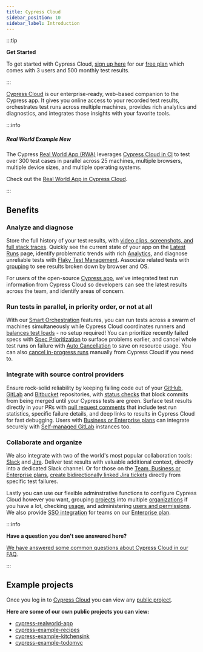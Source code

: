 ```yaml
---
title: Cypress Cloud
sidebar_position: 10
sidebar_label: Introduction
---
```


:::tip

<strong>
  <Icon name="star" /> Get Started
</strong>

To get started with Cypress Cloud,
[sign up here](https://cloud.cypress.io/signup) for our
[free plan](https://www.cypress.io/pricing) which comes with 3 users and 500
monthly test results.

:::

[Cypress Cloud](https://on.cypress.io/cloud) is our enterprise-ready, web-based
companion to the Cypress app. It gives you online access to your recorded test
results, orchestrates test runs across multiple machines, provides rich
analytics and diagnostics, and integrates those insights with your favorite
tools.

<!-- textlint-disable -->

<DocsVideo src="https://vimeo.com/736212167" />

<!-- textlint-enable -->

:::info

##### <Icon name="graduation-cap" /> Real World Example <Badge type="success">New</Badge>

The Cypress
[Real World App (RWA)](https://github.com/cypress-io/cypress-realworld-app)
leverages [Cypress Cloud in CI](https://cloud.cypress.io/projects/7s5okt) to
test over 300 test cases in parallel across 25 machines, multiple browsers,
multiple device sizes, and multiple operating systems.

Check out the <Icon name="github" />
[Real World App in Cypress Cloud](https://cloud.cypress.io/projects/7s5okt).

:::

## Benefits

### Analyze and diagnose

Store the full history of your test results, with
[video clips, screenshots, and full stack traces](/guides/cloud/test-analytics/project-health#Attempts-and-errors).
Quickly see the current state of your app on the
[Latest Runs](/guides/cloud/test-analytics/project-health#Latest-Runs) page,
identify problematic trends with rich
[Analytics](/guides/cloud/test-analytics/analytics), and diagnose unreliable
tests with
[Flaky Test Management](/guides/cloud/test-analytics/flaky-test-management).
Associate related tests with
[grouping](/guides/cloud/smart-orchestration/parallelization#Grouping-by-browser)
to see results broken down by browser and OS.

<DocsImage
  src="/img/dashboard/dashboard-runs-list.png"
  alt="Cloud Screenshot"
/>

For users of the open-source [Cypress app](/guides/core-concepts/cypress-app),
we've integrated test run information from Cypress Cloud so developers can see
the latest results across the team, and identify areas of concern.

<DocsImage
  src="/img/dashboard/v10/runs-list-in-cypress-app.png"
  alt="Runs List"
/>

### Run tests in parallel, in priority order, or not at all

With our [Smart Orchestration](/guides/cloud/smart-orchestration/parallelization) features, you
can run tests across a swarm of machines simultaneously while Cypress Cloud
coordinates runners and
[balances test loads](/guides/cloud/smart-orchestration/load-balancing#Balance-strategy) -
no setup required! You can prioritize recently failed specs with
[Spec Prioritization](/guides/cloud/smart-orchestration/spec-prioritization) to
surface problems earlier, and cancel whole test runs on failure with
[Auto Cancellation](/guides/cloud/smart-orchestration/auto-run-cancellation) to save
on resource usage. You can also
[cancel in-progress runs](/guides/cloud/test-analytics/project-health#Run-cancellation)
manually from Cypress Cloud if you need to.

<DocsImage
  src="/img/dashboard/introduction/orchestration-diagram.png"
  alt="Diagram comparing serial and parallel test configurations"
/>

### Integrate with source control providers

Ensure rock-solid reliability by keeping failing code out of your
[GitHub](https://github.com), [GitLab](https://gitlab.com) and
[Bitbucket](https://bitbucket.org) repositories, with
[status checks](/guides/cloud/integrations/source-control/github#Status-checks)
that block commits from being merged until your Cypress tests are green. Surface
test results directly in your PRs with
[pull request comments](/guides/cloud/integrations/source-control/github#Pull-request-comments)
that include test run statistics, specific failure details, and deep links to
results in Cypress Cloud for fast debugging. Users with
[Business or Enterprise plans](https://www.cypress.io/pricing/) can integrate
securely with
[Self-managed GitLab](https://docs.gitlab.com/ee/subscriptions/self_managed/)
instances too.

<DocsImage
  src="/img/dashboard/github-integration/status-checks-per-spec.jpg"
  alt="Status checks per spec"
/>

### Collaborate and organize

We also integrate with two of the world's most popular collaboration tools:
[Slack](https://slack.com/) and [Jira](https://www.atlassian.com/software/jira).
Deliver test results with valuable additional context, directly into a dedicated
Slack channel. Or for those on the
[Team, Business or Enterprise plans](https://www.cypress.io/pricing/),
[create bidirectionally linked Jira tickets](/guides/cloud/integrations/jira#Creating-a-Jira-issue-for-a-test-case)
directly from specific test failures.

<DocsImage
  src="/img/dashboard/slack-integration/cypress-slack-integration-channel-feed.jpg"
  alt="Cypress notification feed in Slack channel"
  width={560}
/>

Lastly you can use our flexible adminstrative functions to configure Cypress
Cloud however you want, grouping
[projects](/guides/cloud/account-management/projects) into multiple
[organizations](/guides/cloud/account-management/organizations) if you have a
lot, checking [usage](/guides/cloud/account-management/billing-and-usage), and
administering
[users and permissions](/guides/cloud/account-management/users#User-roles). We
also provide [SSO integration](/guides/cloud/account-management/enterprise-sso)
for teams on our [Enterprise plan](https://www.cypress.io/pricing/).

:::info

<strong>Have a question you don't see answered here?</strong>

[We have answered some common questions about Cypress Cloud in our FAQ](/faq/questions/cloud-faq).

:::

## Example projects

Once you log in to [Cypress Cloud](https://on.cypress.io/cloud) you can view any
[public project](/guides/cloud/account-management/projects#Public-vs-Private).

**Here are some of our own public projects you can view:**

- [<Icon name="folder-open" /> cypress-realworld-app](https://cloud.cypress.io/projects/7s5okt)
- [<Icon name="folder-open" /> cypress-example-recipes](https://cloud.cypress.io/#/projects/6p53jw)
- [<Icon name="folder-open" /> cypress-example-kitchensink](https://cloud.cypress.io/#/projects/4b7344)
- [<Icon name="folder-open" /> cypress-example-todomvc](https://cloud.cypress.io/#/projects/245obj)
